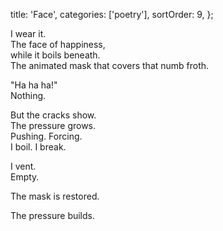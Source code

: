   title: 'Face',
  categories: ['poetry'],
  sortOrder: 9,
};

<!-- prettier-ignore-start -->
I wear it.<br />
The face of happiness,<br />
while it boils beneath.<br />
The animated mask that covers that numb froth.

"Ha ha ha!"<br />
Nothing.

But the cracks show.<br />
The pressure grows.<br />
Pushing. Forcing.<br />
I boil. I break.

I vent.<br />
Empty.

The mask is restored.

The pressure builds.
<!-- prettier-ignore-end -->
